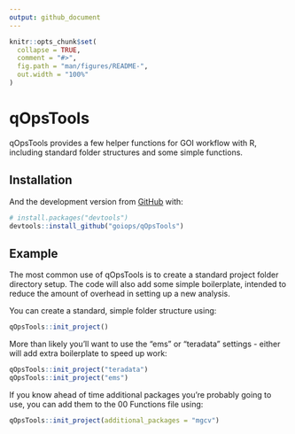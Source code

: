 ```yaml
---
output: github_document
---
```


<!-- README.md is generated from README.Rmd. Please edit that file -->

```r
knitr::opts_chunk$set(
  collapse = TRUE,
  comment = "#>",
  fig.path = "man/figures/README-",
  out.width = "100%"
)
```

# qOpsTools

<!-- badges: start -->
<!-- badges: end -->

qOpsTools provides a few helper functions for GOI workflow with R, including standard folder structures and some simple functions.

## Installation

And the development version from [GitHub](https://github.com/) with:

``` r
# install.packages("devtools")
devtools::install_github("goiops/qOpsTools")
```
## Example

The most common use of qOpsTools is to create a standard project folder directory setup. The code will also add some simple boilerplate,
intended to reduce the amount of overhead in setting up a new analysis.

You can create a standard, simple folder structure using:
``` r
qOpsTools::init_project()
```
More than likely you'll want to use the "ems" or "teradata" settings - either will add extra boilerplate to speed up work:
``` r
qOpsTools::init_project("teradata")
qOpsTools::init_project("ems")
```
If you know ahead of time additional packages you're probably going to use, you can add them to the 00 Functions file using:
``` r
qOpsTools::init_project(additional_packages = "mgcv")
```


